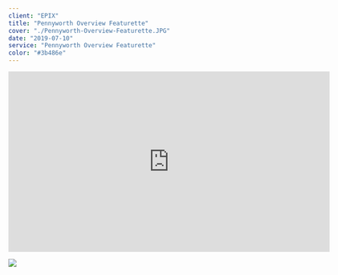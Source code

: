 ---
client: "EPIX"
title: "Pennyworth Overview Featurette"
cover: "./Pennyworth-Overview-Featurette.JPG"
date: "2019-07-10"
service: "Pennyworth Overview Featurette"
color: "#3b486e"
---

<iframe title="vimeo-player" src="https://player.vimeo.com/video/343742126?h=37e6611db8" width="640" height="360" frameborder="0" allowfullscreen></iframe>

![](./Pennyworth-Overview-Featurette.JPG)
